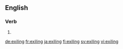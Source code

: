 ==English==

===Verb===
{{head|en|present participle}}

# {{present participle of|exile|lang=en}}

[[de:exiling]]
[[fr:exiling]]
[[ja:exiling]]
[[fi:exiling]]
[[sv:exiling]]
[[vi:exiling]]